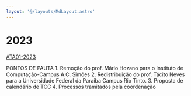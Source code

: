 ```yaml
---
layout: '@/layouts/MdLayout.astro'
---
```






2023
====










[ATA01-2023](2023/ata_01_2023.pdf/view)

PONTOS DE PAUTA 1. Remoção do prof. Mário Hozano para o Instituto de Computação-Campus A.C. Simões 2. Redistribuição do prof. Tácito Neves para a Universidade Federal da Paraíba Campus Rio Tinto. 3. Proposta de calendário de TCC 4. Processos tramitados pela coordenação










